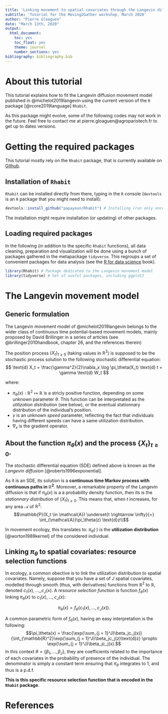 ```yaml
---
title: 'Linking movement to spatial covariates through the Langevin diffusion.'
subtitle: 'Tutorial for the Moving2Gather workshop, March 2020'
author: "Pierre Gloaguen"
date: "March 13th, 2020"
output: 
  html_document:
    toc: yes
    toc_float: yes
    theme: journal
    number_sections: yes
bibliography: bibliography.bib
---
```


# About this tutorial {-}

This tutorial explains how to fit the Langevin diffusion movement model published in @michelot2019langevin using the current version of the `R` package [@rcore2019language] `Rhabit`.

As this package might evolve, some of the following codes may not work in the future. Feel free to contact me at pierre.gloaguen@agroparistech.fr to get up to dates versions.

# Getting the required packages {-}

This tutorial mostly rely on the `Rhabit` package, that is currently available on [Github](https://github.com). 

## Installation of `Rhabit` {-}

`Rhabit` can be installed directly from there, typing in the `R` console (`devtools` is an `R` package that you might need to install):

```r
devtools::install_github("papayoun/Rhabit") # Installing (run only once)
```

The installation might require installation (or updating) of other packages.

## Loading required packages {-}

In the following (in addition to the specific `Rhabit` functions), all data cleaning, preparation and visualization will be done using a bunch of packages gathered in the metapackage `tidyverse`.
This regroups a set of convenient packages  for data analysis (see the [R for data science](https://r4ds.had.co.nz/) book).

```r
library(Rhabit) # Package dedicated to the Langevin movement model
library(tidyverse) # Set of useful packages, including ggplot2
```

# The Langevin movement model

## Generic formulation 

The Langevin movement model of @michelot2019langevin belongs to the wider class of continuous time potential-based movement models, mainly proposed by David Brillinger in a series of articles (see @brillinger2010handbook, chapter 26, and the references therein)

The position process $\left\lbrace X_t \right\rbrace_{t \geq 0}$ (taking values in $\mathbb{R}^2$) is supposed to be the stochastic process solution to the following stochastic differential equation:
$$
\text{d} X_t = \frac{\gamma^2}{2}\nabla_x \log \pi_\theta(X_t) \text{d} t + \gamma \text{d} W_t 
$$

where:

- $\pi_\theta(x): \mathbb{R}^2 \mapsto \mathbb{R}$ is a stricly positive function, depending on some unknown parameter $\theta$. This function can be interpretated as the *utilization distribution* (see below), or the eventual stationnary distribution of the individual's position.
- $\gamma$ is an unknown *speed* parameter, reflecting the fact that individuals having different speeds can have a same utilization distribution.
- $\nabla_x$ is the gradient operator.

## About the function $\pi_\theta(x)$ and the process $\left\lbrace X_t \right\rbrace_{t \geq 0}$.

The stochastic differential equation (SDE) defined above is known as the *Langevin diffusion* [@roberts1996exponential].

As it is an SDE, its solution is a **continuous time Markov process with continuous paths in $\mathbb{R}^2$**. 
Moreover, a remarkable property of the Langevin diffusion is that if $\pi_\theta(x)$ is a a probability density function, then its is the *stationnary distribution* of $\left\lbrace X_t \right\rbrace_{t \geq 0}$.
This means that, when $t$ increases, for any area $\mathcal{A}$ of $\mathbb{R}^2$:
$$\mathbb{P}(X_t \in \mathcal{A}) \underset{t \rightarrow \infty}{=} \int_{\mathcal{A}}\pi_\theta(z) \text{d}z\\$$

In movement ecology, this translates to: $\pi_\theta(\cdot)$ is the **utilization distribution** [@worton1989kernel] of the considered individual.

## Linking $\pi_{\theta}$ to spatial covariates: resource selection functions

In ecology, a common obective is to link the utilization distribution to spatial covariates.
Namely, suppose that you have a set of $J$ spatial covariates, modelled through smooth (thus, with derivatives) functions from $\mathbb{R}^2$ to $\mathbb{R}$, denoted $c_1(x),\dots, ,c_J(x)$. 
A *resource selection function* is function $f_\theta(x)$ linking $\pi_\theta(x)$ to $c_1(x),\dots, c_J(x)$:

$$\pi_\theta(x) = f_\theta(c_1(x),\dots, c_J(x)).$$

A common parametric form of $f_\theta(x)$, having an easy interpretation is the following:
$$\pi_\theta(x) = \frac{\exp{\sum_{j = 1}^J}\beta_jc_j(x)}{\int_{\mathbb{R}^2}\exp{\sum_{j = 1}^J}\beta_jc_j(z)\text{d}z} \propto \exp{\sum_{j = 1}^J}\beta_jc_j(x).$$
In this context $\theta = \lbrace \beta_1,\dots, \beta_J \rbrace$, they are coefficients related to the importance of each covariates in the probability of presence of the individual. The denominator is  simply a constant term ensuring that $\pi_\theta$ integrates to 1, and thus is a p.d.f.

**This is this specific resource selection function that is encoded in the `Rhabit` package**.

# References